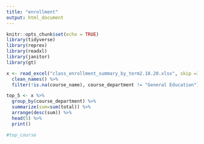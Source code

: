 ```yaml
---
title: "enrollment"
output: html_document
---
```


```r
knitr::opts_chunk$set(echo = TRUE)
library(tidyverse)
library(reprex)
library(readxl)
library(janitor)
library(gt)
```

```r
x <- read_excel("class_enrollment_summary_by_term2.18.20.xlsx", skip =3) %>% 
  clean_names() %>% 
  filter(!is.na(course_name), course_department != "General Education")

top_5 <- x %>% 
  group_by(course_department) %>% 
  summarize(sum=sum(total)) %>% 
  arrange(desc(sum)) %>% 
  head(5) %>% 
  print()

#top_course
```


